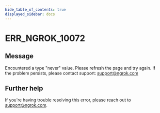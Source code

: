 ```yaml
---
hide_table_of_contents: true
displayed_sidebar: docs
---
```



# ERR_NGROK_10072

## Message

Encountered a type "never" value. Please refresh the page and try again. If the problem persists, please contact support: support@ngrok.com

<ErrorDetails error="err_ngrok_10072" />

## Further help

If you're having trouble resolving this error, please reach out to [support@ngrok.com](mailto:support@ngrok.com?subject=Help%20with%20ERR_NGROK_10072).
